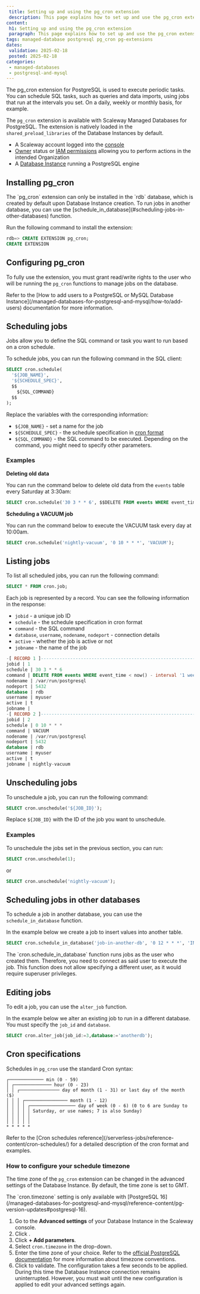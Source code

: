 ```yaml
---
 title: Setting up and using the pg_cron extension
 description: This page explains how to set up and use the pg_cron extension.
content:
 h1: Setting up and using the pg_cron extension
 paragraph: This page explains how to set up and use the pg_cron extension on Scaleway's Managed Databases for PostgreSQL.
tags: managed-database postgresql pg_cron pg-extensions
dates:
 validation: 2025-02-18
 posted: 2025-02-18
categories:
 - managed-databases
 - postgresql-and-mysql
---
```



The pg_cron extension for PostgreSQL is used to execute periodic tasks. You can schedule SQL tasks, such as queries and data imports, using jobs that run at the intervals you set. On a daily, weekly or monthly basis, for example.

The `pg_cron` extension is available with Scaleway Managed Databases for PostgreSQL. The extension is natively loaded in the `shared_preload_libraries` of the Database Instances by default.

<Requirements />

- A Scaleway account logged into the [console](https://console.scaleway.com)
- [Owner](/iam/concepts/#owner) status or [IAM permissions](/iam/concepts/#permission) allowing you to perform actions in the intended Organization
- A [Database Instance](/managed-databases-for-postgresql-and-mysql/how-to/create-a-database/) running a PostgreSQL engine

## Installing pg_cron

<Message type="important">
  The `pg_cron` extension can only be installed in the `rdb` database, which is created by default upon Database Instance creation. To run jobs in another database, you can use the [schedule_in_database](#scheduling-jobs-in-other-databases) function.
</Message>

Run the following command to install the extension:

```sql
rdb=> CREATE EXTENSION pg_cron;
CREATE EXTENSION
```

## Configuring pg_cron

To fully use the extension, you must grant read/write rights to the user who will be running the `pg_cron` functions to manage jobs on the database.

<Message type="note">
  Refer to the [How to add users to a PostgreSQL or MySQL Database Instance](/managed-databases-for-postgresql-and-mysql/how-to/add-users) documentation for more information.
</Message>

## Scheduling jobs

Jobs allow you to define the SQL command or task you want to run based on a cron schedule.

To schedule jobs, you can run the following command in the SQL client:
```sql
SELECT cron.schedule(
  '${JOB_NAME}',
  '${SCHEDULE_SPEC}',
  $$
    ${SQL_COMMAND}
  $$
);
```

Replace the variables with the corresponding information:

- `${JOB_NAME}` - set a name for the job
- `${SCHEDULE_SPEC}` - the schedule specification in [cron format](/serverless-jobs/reference-content/cron-schedules/)
- `${SQL_COMMAND}` - the SQL command to be executed. Depending on the command, you might need to specify other parameters.

### Examples

**Deleting old data**

You can run the command below to delete old data from the `events` table every Saturday at 3:30am:

```sql
SELECT cron.schedule('30 3 * * 6', $$DELETE FROM events WHERE event_time < now() - interval '1 week'$$);
```

**Scheduling a VACUUM job**

You can run the command below to execute the VACUUM task every day at 10:00am.

```sql
SELECT cron.schedule('nightly-vacuum', '0 10 * * *', 'VACUUM');
```

## Listing jobs

To list all scheduled jobs, you can run the following command:

```sql
SELECT * FROM cron.job;
```
Each job is represented by a record. You can see the following information in the response:

- `jobid` - a unique job ID
- `schedule` - the schedule specification in cron format
- `command` - the SQL command
- `database`, `username`, `nodename`, `nodeport` - connection details
- `active` - whether the job is active or not
- `jobname` - the name of the job

```sql
-[ RECORD 1 ]-------------------------------------------------------------
jobid | 1
schedule | 30 3 * * 6
command | DELETE FROM events WHERE event_time < now() - interval '1 week'
nodename | /var/run/postgresql
nodeport | 5432
database | rdb
username | myuser
active | t
jobname |
-[ RECORD 2 ]-------------------------------------------------------------
jobid | 2
schedule | 0 10 * * *
command | VACUUM
nodename | /var/run/postgresql
nodeport | 5432
database | rdb
username | myuser
active | t
jobname | nightly-vacuum
```

## Unscheduling jobs

To unschedule a job, you can run the following command:

```sql
SELECT cron.unschedule('${JOB_ID}');
```
Replace `${JOB_ID}` with the ID of the job you want to unschedule.

### Examples

To unschedule the jobs set in the previous section, you can run:

```sql
SELECT cron.unschedule(1);
```

or

```sql
SELECT cron.unschedule('nightly-vacuum');
```

## Scheduling jobs in other databases

To schedule a job in another database, you can use the `schedule_in_database` function.

In the example below we create a job to insert values into another table.

```sql
SELECT cron.schedule_in_database('job-in-another-db', '0 12 * * *', 'INSERT INTO public.another_db_table values (now())', 'mydb');
```
<Message type="note">
  The `cron.schedule_in_database` function runs jobs as the user who created them. Therefore, you need to connect as said user to execute the job. This function does not allow specifying a different user, as it would require superuser privileges.
</Message>


## Editing jobs

To edit a job, you can use the `alter_job` function.

In the example below we alter an existing job to run in a different database. You must specify the `job_id` and `database`.

```sql
SELECT cron.alter_job(job_id:=3,database:='anotherdb');
```

## Cron specifications

Schedules in `pg_cron` use the standard Cron syntax:

```
┌───────────── min (0 - 59)
│ ┌────────────── hour (0 - 23)
│ │ ┌─────────────── day of month (1 - 31) or last day of the month ($)
│ │ │ ┌──────────────── month (1 - 12)
│ │ │ │ ┌───────────────── day of week (0 - 6) (0 to 6 are Sunday to
│ │ │ │ │ Saturday, or use names; 7 is also Sunday)
│ │ │ │ │
│ │ │ │ │
* * * * *
```

<Message type="tip">
  Refer to the [Cron schedules reference](/serverless-jobs/reference-content/cron-schedules/) for a detailed description of the cron format and examples.
</Message>

### How to configure your schedule timezone

The time zone of the `pg_cron` extension can be changed in the advanced settings of the Database Instance. By default, the time zone is set to GMT.

<Message type="note">
  The `cron.timezone` setting is only available with [PostgreSQL 16](/managed-databases-for-postgresql-and-mysql/reference-content/pg-version-updates#postgresql-16).
</Message>

1. Go to the **Advanced settings** of your Database Instance in the Scaleway console.
2. Click <Icon name="edit" />.
3. Click **+ Add parameters**.
4. Select `cron.timezone` in the drop-down.
5. Enter the time zone of your choice.
    <Message type="tip">
      Refer to the [official PostgreSQL documentation](https://www.postgresql.org/docs/current/datatype-datetime.html#DATATYPE-TIMEZONES) for more information about timezone conventions.
    </Message>
6. Click <Icon name="validate" /> to validate.
    <Message type="note">
      The configuration takes a few seconds to be applied. During this time the Database Instance connection remains uninterrupted. However, you must wait until the new configuration is applied to edit your advanced settings again.
    </Message>
